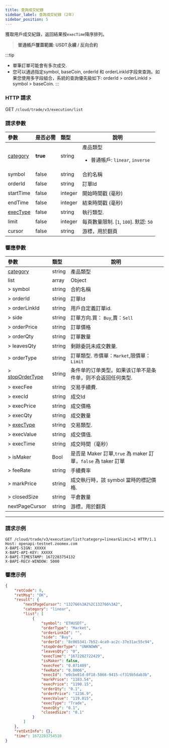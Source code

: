 ```yaml
---
title: 查詢成交紀錄
sidebar_label: 查詢成交紀錄 (2年)
sidebar_position: 5
---
```


獲取用戶成交紀錄，返回結果按`execTime`降序排列。
> **普通帳戶覆蓋範圍:  USDT永續 / 反向合約**

:::tip
* 單筆訂單可能會有多次成交.
* 您可以通過指定symbol, baseCoin, orderId 和 orderLinkId字段來查詢。如果您使用多字段組合，系統的查詢優先級如下: orderId > orderLinkId > symbol > baseCoin.
:::

### HTTP 請求
GET `/cloud/trade/v3/execution/list`

### 請求參數
| 參數 | 是否必需 | 類型 | 說明|
|:----- |:-------|:-----|------ |
|[category](../enum#category) |**true** |string |產品類型 <ul><li>普通帳戶: `linear`, `inverse`</li></ul> |
|symbol |false |string |合約名稱 |
|orderId |false |string |訂單Id |
|startTime |false |integer |開始時間戳 (毫秒)|
|endTime |false |integer |結束時間戳 (毫秒)|
|[execType](../enum#exectype) |false |string |執行類型.|
|limit |false |integer |每頁數量限制. [`1`, `100`]. 默認: `50`|
|cursor |false |string |游標，用於翻頁|

### 響應參數
| 參數 | 類型 | 說明|
|:----- |:-----|----- |
| [category](../enum#category) | string  | 產品類型 |
| list | array | Object |
|> symbol |string |合約名稱|
|> orderId |string |訂單Id |
|> orderLinkId |string |用戶自定義訂單id. |
|> side |string |訂單方向.買： `Buy`,賣：`Sell` |
|> orderPrice |string |訂單價格 |
|> orderQty |string |訂單數量 |
|> leavesQty |string |剩餘委託未成交數量. |
|> orderType |string |訂單類型. 市價單：`Market`,限價單：`Limit` |
|> [stopOrderType](../enum#stopordertype) |string |条件单的订单类型。如果该订单不是条件单，则不会返回任何类型. |
|> execFee |string |交易手續費. |
|> execId |string |成交Id |
|> execPrice |string |成交價格 |
|> execQty |string |成交數量 |
|> [execType](../enum#exectype) |string |交易類型.|
|> execValue |string |成交價值.|
|> execTime |string |成交時間（毫秒） |
|> isMaker |Bool |是否是 Maker 訂單,`true` 為 maker 訂單，`false` 為 taker 訂單 |
|> feeRate |string |手續費率 |
|> markPrice |string |成交執行時，該 symbol 當時的標記價格.|
|> closedSize |string |平倉數量 |
|nextPageCursor |string |游標，用於翻頁|

---

### 請求示例

```shell
GET /cloud/trade/v3/execution/list?category=linear&limit=1 HTTP/1.1
Host: openapi-testnet.zoomex.com
X-BAPI-SIGN: XXXXX
X-BAPI-API-KEY: XXXXX
X-BAPI-TIMESTAMP: 1672283754132
X-BAPI-RECV-WINDOW: 5000
```

### 響應示例

```json
{
    "retCode": 0,
    "retMsg": "OK",
    "result": {
        "nextPageCursor": "132766%3A2%2C132766%3A2",
        "category": "linear",
        "list": [
            {
                "symbol": "ETHUSDT",
                "orderType": "Market",
                "orderLinkId": "",
                "side": "Buy",
                "orderId": "8c065341-7b52-4ca9-ac2c-37e31ac55c94",
                "stopOrderType": "UNKNOWN",
                "leavesQty": "0",
                "execTime": "1672282722429",
                "isMaker": false,
                "execFee": "0.071409",
                "feeRate": "0.0006",
                "execId": "e0cbe81d-0f18-5866-9415-cf319b5dab3b",
                "markPrice": "1183.54",
                "execPrice": "1190.15",
                "orderQty": "0.1",
                "orderPrice": "1236.9",
                "execValue": "119.015",
                "execType": "Trade",
                "execQty": "0.1",
                "closedSize": "0.1"
            }
        ]
    },
    "retExtInfo": {},
    "time": 1672283754510
}
```
